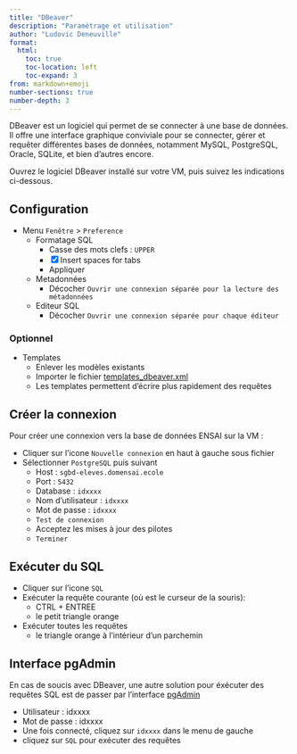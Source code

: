 ```yaml
---
title: "DBeaver"
description: "Paramétrage et utilisation"
author: "Ludovic Deneuville"
format: 
  html:
    toc: true
    toc-location: left
    toc-expand: 3
from: markdown+emoji
number-sections: true
number-depth: 3
---
```


::: {.callout-note}
DBeaver est un logiciel qui permet de se connecter à une base de données. Il offre une interface graphique conviviale pour se connecter, gérer et requêter différentes bases de données, notamment MySQL, PostgreSQL, Oracle, SQLite, et bien d'autres encore.
:::

Ouvrez le logiciel DBeaver installé sur votre VM, puis suivez les indications ci-dessous.

## Configuration

- Menu `Fenêtre` > `Preference`
  - Formatage SQL
    - Casse des mots clefs : `UPPER`
    - [x] Insert spaces for tabs
    - Appliquer
  - Metadonnées
    - Décocher `Ouvrir une connexion séparée pour la lecture des métadonnées`
  - Editeur SQL
    - Décocher `Ouvrir une connexion séparée pour chaque éditeur`

### Optionnel 

- Templates
  - Enlever les modèles existants
  - Importer le fichier <a href="templates_dbeaver.xml" download>templates_dbeaver.xml</a>
  - Les templates permettent d'écrire plus rapidement des requêtes


## Créer la connexion

Pour créer une connexion vers la base de données ENSAI sur la VM :

- Cliquer sur l'icone `Nouvelle connexion` en haut à gauche sous fichier
- Sélectionner `PostgreSQL` puis suivant
  - Host : `sgbd-eleves.domensai.ecole`
  - Port : `5432`
  - Database : `idxxxx`
  - Nom d'utilisateur : `idxxxx`
  - Mot de passe : `idxxxx`
  - `Test de connexion`
  - Acceptez les mises à jour des pilotes
  - `Terminer`

## Exécuter du SQL

- Cliquer sur l'icone `SQL`
- Exécuter la requête courante (où est le curseur de la souris):
  - CTRL + ENTREE
  - le petit triangle orange
- Exécuter toutes les requêtes
  - le triangle orange à l'intérieur d'un parchemin

## Interface pgAdmin

En cas de soucis avec DBeaver, une autre solution pour éxécuter des requêtes SQL est de passer par l'interface [pgAdmin](http://sgbd-eleves.domensai.ecole/phppgadmin/){target="_blank"}

- Utilisateur : idxxxx
- Mot de passe : idxxxx
- Une fois connecté, cliquez sur `idxxxx` dans le menu de gauche
- cliquez sur `SQL` pour exécuter des requêtes